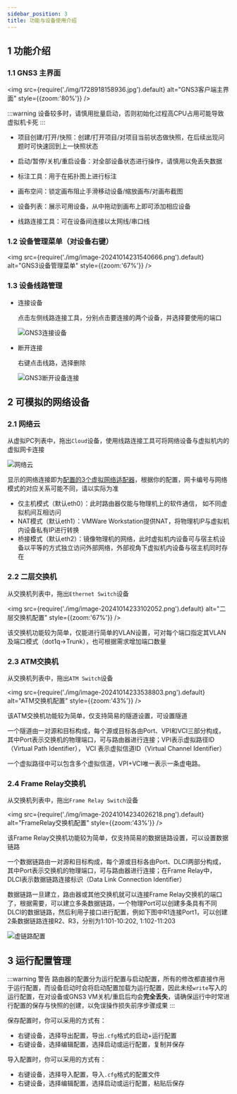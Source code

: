```yaml
---
sidebar_position: 3
title: 功能与设备使用介绍
---
```


## 1 功能介绍

### 1.1 GNS3 主界面

  <img src={require('./img/1728918158936.jpg').default} alt="GNS3客户端主界面" style={{zoom:'80%'}} />

  :::warning 设备较多时，请慎用批量启动，否则初始化过程高CPU占用可能导致虚拟机卡死
  :::

  * 项目创建/打开/快照：创建/打开项目/对项目当前状态做快照，在后续出现问题时可快速回到上一快照状态

  * 启动/暂停/关机/重启设备：对全部设备状态进行操作，请慎用以免丢失数据

  * 标注工具：用于在拓扑图上进行标注

  * 画布空间：锁定画布阻止手滑移动设备/缩放画布/对画布截图

  * 设备列表：展示可用设备，从中拖动到画布上即可添加相应设备

  * 线路连接工具：可在设备间连接以太网线/串口线

### 1.2 设备管理菜单（对设备右键）

  <img src={require('./img/image-20241014231540666.png').default} alt="GNS3设备管理菜单" style={{zoom:'67%'}} />

### 1.3 设备线路管理

* 连接设备

  点击左侧线路连接工具，分别点击要连接的两个设备，并选择要使用的端口

  ![GNS3连接设备](img\image-20241014232046882.png)

* 断开连接

  右键点击线路，选择删除

  ![GNS3断开设备连接](img\image-20241014231912736.png)

## 2 可模拟的网络设备

### 2.1 网络云

  从虚拟PC列表中，拖出`Cloud`设备，使用线路连接工具可将网络设备与虚拟机内的虚拟网卡连接

  ![网络云](img\image-20241014232251332.png)

  显示的网络连接即为[配置的3个虚拟网络适配器](https://zjucomp.net/docs/GNS3/VM-VMware#3-%E9%85%8D%E7%BD%AEgns3%E8%99%9A%E6%8B%9F%E6%9C%BA)，根据你的配置，网卡编号与网络模式的对应关系可能不同，请以实际为准

  * 仅主机模式（默认eth0）：此时路由器仅能与物理机上的软件通信， 如不同虚拟机间互相访问
  * NAT模式（默认eth1）：VMWare Workstation提供NAT，将物理机IP与虚拟机内设备私有IP进行转换
  * 桥接模式（默认eth2）：镜像物理机的网络，此时虚拟机内设备可与宿主机设备以平等的方式独立访问外部网络，外部视角下虚拟机内设备与宿主机同时存在

### 2.2 二层交换机

  从交换机列表中，拖出`Ethernet Switch`设备

  <img src={require('./img/image-20241014233102052.png').default} alt="二层交换机配置" style={{zoom:'67%'}} />

  该交换机功能较为简单，仅能进行简单的VLAN设置，可对每个端口指定其VLAN及端口模式（dot1q→Trunk），也可根据需求增加端口数量

### 2.3 ATM交换机

  从交换机列表中，拖出`ATM Switch`设备

  <img src={require('./img/image-20241014233538803.png').default} alt="ATM交换机配置" style={{zoom:'43%'}} />

  该ATM交换机功能较为简单，仅支持简易的隧道设置，可设置隧道

  一个隧道由一对源和目标构成，每个源或目标各由Port、VPI和VCI三部分构成，其中Port表示交换机的物理端口，可与路由器进行连接；VPI表示虚拟路径ID（Virtual Path  Identifier）， VCI 表示虚拟信道ID（Virtual Channel Identifier）

  一个虚拟路径中可以包含多个虚拟信道，VPI+VCI唯一表示一条虚电路。

### 2.4 Frame Relay交换机

  从交换机列表中，拖出`Frame Relay Switch`设备

  <img src={require('./img/image-20241014234026218.png').default} alt="FrameRelay交换机配置" style={{zoom:'43%'}} />

  该Frame Relay交换机功能较为简单，仅支持简易的数据链路设置，可以设置数据链路

  一个数据链路由一对源和目标构成，每个源或目标各由Port、DLCI两部分构成，其中Port表示交换机的物理端口，可与路由器进行连接；在Frame Relay中，DLCI表示数据链路连接标识（Data Link Connection Identifier）

  数据链路一旦建立，路由器或其他交换机就可以连接Frame Relay交换机的端口了，根据需要，可以建立多条数据链路，一个物理Port可以创建多条具有不同DLCI的数据链路，然后利用子接口进行配置，例如下图中R1连接Port1，可以创建2条数据链路连接R2、R3，分别为1:101-10:202, 1:102-11:203

  ![虚链路配置](img\image-20241014234359233.png)

## 3 运行配置管理

:::warning 警告
路由器的配置分为运行配置与启动配置，所有的修改都直接作用于运行配置，而设备启动时会将启动配置加载为运行配置，因此未经`write`写入的运行配置，在对设备或GNS3 VM关机/重启后均会**完全丢失**，请确保运行中时常进行配置的保存与快照的创建，以免误操作损失前序步骤成果
:::

保存配置时，你可以采用的方式有：

* 右键设备，选择导出配置，导出`.cfg`格式的启动+运行配置
* 右键设备，选择编辑配置，选择启动或运行配置，复制并保存

导入配置时，你可以采用的方式有：

* 右键设备，选择导入配置，导入`.cfg`格式的配置文件
* 右键设备，选择编辑配置，选择启动或运行配置，粘贴后保存
